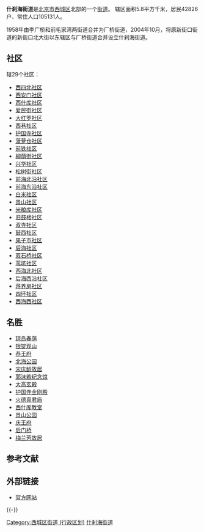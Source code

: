 {{unreferenced|time=2009-07-10T12:06:12+00:00}}
{{中国乡级行政区
|景观照片文件名 = 2016-09-11 Shichahai Beijing anagoria 08.jpg
|景观照片描述 = [[什刹海|什刹海]]附近的望海楼
|汉语拼音 = 
|其他语言 = 
|其他语言名称 = 
|旧称 = 
|地名出处 = [[什刹海|什刹海]]
|位置图文件名 = 
|位置图描述 = 
|自定义图片= 
|建置时间 = 
|政府驻地 = 
|毗邻 = 
|总面积 = 
|总人口 = 
|总人口年份 = 
|户籍人口 = 
|户籍人口年份 = 
|常住人口 = 
|常住人口年份 = 
|人口密度 = 
|GDP = 
|GDP年份 = 
|邮政编码 = 
|电话区号 = 10
|官方网站 = 
|网站名称 = 
|11/01/02/012/000}}
'''什刹海街道'''是[[北京市|北京市]][[西城区|西城区]]北部的一个[[街道_(行政区划)|街道]]。
辖区面积5.8平方千米，居民42826户、常住人口105131人。

1958年由李广桥和前毛家湾两街道合并为厂桥街道，2004年10月，将原新街口街道的新街口北大街以东辖区与厂桥街道合并设立什刹海街道。

==社区==
辖29个社区：
*[[西四北社区|西四北社区]]
*[[西安门社区|西安门社区]]
*[[西什库社区|西什库社区]]
*[[爱民街社区|爱民街社区]]
*[[大红罗社区|大红罗社区]]
*[[西巷社区|西巷社区]]
*[[护国寺社区|护国寺社区]]
*[[菠萝仓社区|菠萝仓社区]]
*[[前铁社区|前铁社区]]
*[[柳荫街社区|柳荫街社区]]
*[[兴华社区|兴华社区]]
*[[松树街社区|松树街社区]]
*[[前海北沿社区|前海北沿社区]]
*[[前海东沿社区|前海东沿社区]]
*[[白米社区|白米社区]]
*[[景山社区|景山社区]]
*[[米粮库社区|米粮库社区]]
*[[旧鼓楼社区|旧鼓楼社区]]
*[[双寺社区|双寺社区]]
*[[鼓西社区|鼓西社区]]
*[[果子市社区|果子市社区]]
*[[后海社区|后海社区]]
*[[双石桥社区|双石桥社区]]
*[[苇坑社区|苇坑社区]]
*[[西海北社区|西海北社区]]
*[[后海西沿社区|后海西沿社区]]
*[[蒋养房社区|蒋养房社区]]
*[[四环社区|四环社区]]
*[[西海西社区|西海西社区]]

==名胜==
*[[琼岛春荫|琼岛春荫]]
*[[银锭观山|银锭观山]]
*[[恭王府|恭王府]]
*[[北海公园|北海公园]]
*[[北京宋庆龄故居|宋庆龄故居]]
*[[郭沫若纪念馆|郭沫若纪念馆]]
*[[大高玄殿|大高玄殿]]
*[[护国寺金刚殿|护国寺金刚殿]]
*[[火德真君庙|火德真君庙]]
*[[西什库教堂|西什库教堂]]
*[[景山公园|景山公园]]
*[[庆王府|庆王府]]
*[[后门桥|后门桥]]
*[[北京梅兰芳故居|梅兰芳故居]]

== 参考文献 ==
{{Reflist}}

== 外部链接 ==
* [https://web.archive.org/web/20090826141301/http://www.bjxch.gov.cn/pub/xch_zhuzhan/A/A7/qgjd/schjd/ 官方网站]

{{-}}
{{北京市西城区行政区划}}
{{北京行政区划小作品}}

[[Category:西城区街道_(行政区划)|Category:西城区街道 (行政区划)]]
[[Category:什刹海街道|]]


{{北京行政区划小作品}}